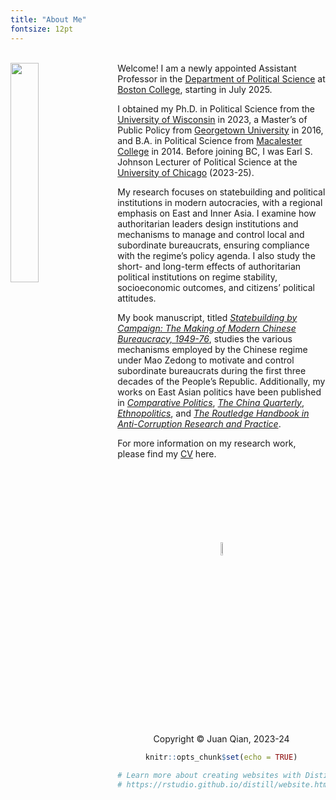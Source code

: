 ```yaml
---
title: "About Me"
fontsize: 12pt
---
```


<br>
<img src="juan2.jpg" style="width:30%; margin-right: 20px" align="left">
Welcome! I am a newly appointed Assistant Professor in the [Department of Political Science](https://www.bc.edu/bc-web/schools/morrissey/departments/political-science.html) at [Boston College](https://www.bc.edu/), starting in July 2025.

I obtained my Ph.D. in Political Science from the [University of Wisconsin](https://polisci.wisc.edu/) in 2023, a Master’s of Public Policy from [Georgetown University](https://mccourt.georgetown.edu/) in 2016, and B.A. in Political Science from [Macalester College](https://www.macalester.edu/political-science/) in 2014. Before joining BC, I was Earl S. Johnson Lecturer of Political Science at the [University of Chicago](https://mapss.uchicago.edu/) (2023-25).

My research focuses on statebuilding and political institutions in modern autocracies, with a regional emphasis on East and Inner Asia. I examine how authoritarian leaders design institutions and mechanisms to manage and control local and subordinate bureaucrats, ensuring compliance with the regime’s policy agenda. I also study the short- and long-term effects of authoritarian political institutions on regime stability, socioeconomic outcomes, and citizens’ political attitudes.

My book manuscript, titled *[Statebuilding by Campaign: The Making of Modern Chinese Bureaucracy, 1949-76](dissertation.html)*, studies the various mechanisms employed by the Chinese regime under Mao Zedong to motivate and control subordinate bureaucrats during the first three decades of the People's Republic. Additionally, my works on East Asian politics have been published in *[Comparative Politics](https://doi.org/10.5129/001041524X17069685289697)*, *[The China Quarterly](https://doi.org/10.1017/S0305741023000644)*, *[Ethnopolitics](https://doi.org/10.1080/17449057.2021.2001954)*, and *[The Routledge Handbook in Anti-Corruption Research and Practice](http://doi.org/10.4324/9781003303275-45)*. 

For more information on my research work, please find my [CV](cv.pdf) here. 



<br>
<br>
<br>
<br>
<br>
<br>
<br>
<center> <img src="juan_logo.png" style="width:7.5%">
<br>
<center> Copyright © Juan Qian, 2023-24

```r
knitr::opts_chunk$set(echo = TRUE)

# Learn more about creating websites with Distill at:
# https://rstudio.github.io/distill/website.html

```
